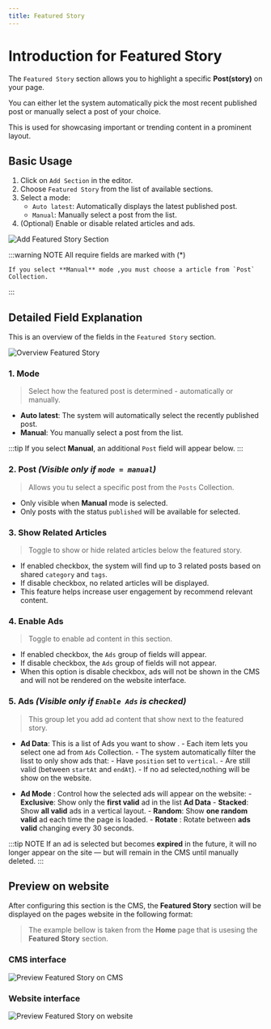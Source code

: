 ```yaml
---
title: Featured Story
---
```



# Introduction for Featured Story

The `Featured Story` section allows you to highlight a specific **Post(story)** on your page.

You can either let the system automatically pick the most recent published post or manually select a post of your choice.

This is used for showcasing important or trending content in a prominent layout.

## Basic Usage

1. Click on `Add Section` in the editor.
2. Choose `Featured Story` from the list of available sections.
3. Select a mode:
   - `Auto latest`: Automatically displays the latest published post.
   - `Manual`: Manually select a post from the list.
4. (Optional) Enable or disable related articles and ads.

![Add Featured Story Section](https://wvn.hcm.ss.bfcplatform.vn/uploads/add-featured-story-section.png)

:::warning NOTE
All require fields are marked with (<ColorBox color="red" type="text">\*</ColorBox>)

    If you select **Manual** mode ,you must choose a article from `Post` Collection.

:::

## Detailed Field Explanation

This is an overview of the fields in the `Featured Story` section.

![Overview Featured Story](https://wvn.hcm.ss.bfcplatform.vn/uploads/overview-featured-story-1.png)

### 1. Mode

> Select how the featured post is determined - automatically or manually.

- **Auto latest**: The system will automatically select the recently published post.
- **Manual**: You manually select a post from the list.

:::tip
If you select **Manual**, an additional `Post` field will appear below.
:::

### 2. Post _(Visible only if `mode = manual`)_

> Allows you tu select a specific post from the `Posts` Collection.

- Only visible when **Manual** mode is selected.
- Only posts with the status `published` will be available for selected.

### 3. Show Related Articles

> Toggle to show or hide related articles below the featured story.

- If enabled checkbox, the system will find up to 3 related posts based on shared `category` and `tags`.
- If disable checkbox, no related articles will be displayed.
- This feature helps increase user engagement by recommend relevant content.

### 4. Enable Ads

> Toggle to enable ad content in this section.

- If enabled checkbox, the `Ads` group of fields will appear.
- If disable checkbox, the `Ads` group of fields will not appear.
- When this option is disable checkbox, ads will not be shown in the CMS and will not be rendered on the website interface.

### 5. Ads _(Visible only if `Enable Ads` is checked)_

> This group let you add ad content that show next to the featured story.

- **Ad Data**:
  This is a list of Ads you want to show . - Each item lets you select one ad from `Ads` Collection. - The system automatically filter the lisst to only show ads that: - Have `position` set to `vertical`. - Are still valid (between `startAt` and `endAt`). - If no ad selected,nothing will be show on the website.

- **Ad Mode** :
  Control how the selected ads will appear on the website: - **Exclusive**: Show only the **first valid** ad in the list **Ad Data** - **Stacked**: Show **all valid** ads in a vertical layout. - **Random**: Show **one random valid** ad each time the page is loaded. - **Rotate** : Rotate between **ads valid** changing every 30 seconds.

:::tip NOTE
If an ad is selected but becomes **expired** in the future, it will no longer appear on the site — but will remain in the CMS until manually deleted.
:::

## Preview on website

After configuring this section is the CMS, the **Featured Story** section will be displayed on the pages website in the following format:

> The example bellow is taken from the **Home** page that is usesing the **Featured Story** section.

### CMS interface

![Preview Featured Story on CMS](https://wvn.hcm.ss.bfcplatform.vn/uploads/preview-featured-story-cms.png)

### Website interface

![Preview Featured Story on website](https://wvn.hcm.ss.bfcplatform.vn/uploads/preview-featured-story-website.png)
